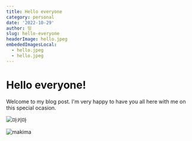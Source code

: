 ```yaml
---
title: Hello everyone
category: personal
date: '2022-10-29'
author: 밍
slug: hello-everyone
headerImage: hello.jpeg
embededImagesLocal:
  - hello.jpeg
  - hello.jpeg
---
```


# Hello everyone!

Welcome to my blog post. I'm very happy to have you all here with me on this special ocasion.

![마키마](./hello.jpeg)

![makima](makima.gif)
